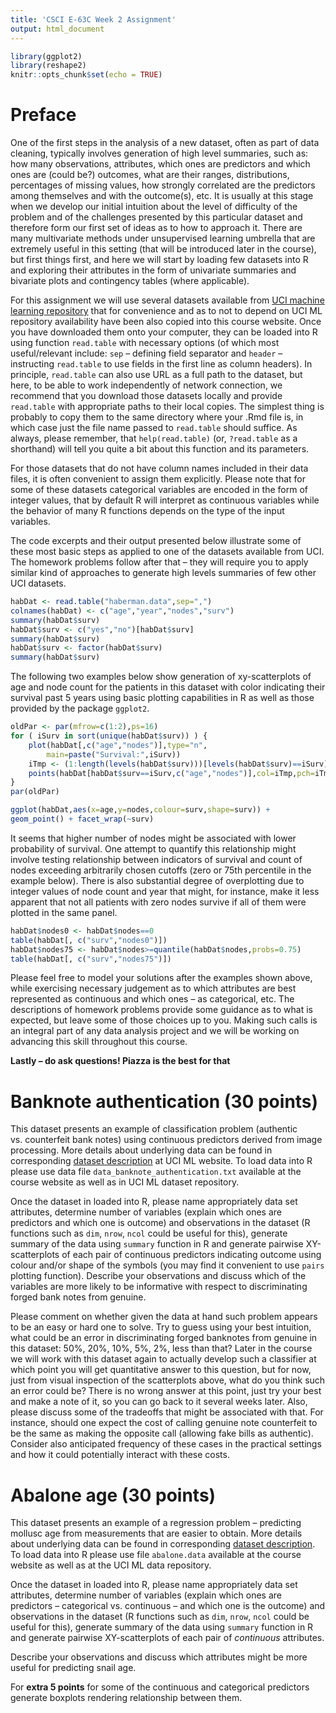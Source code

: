 ---
title: 'CSCI E-63C Week 2 Assignment'
output: html_document
---

```{r setup, include=FALSE}
library(ggplot2)
library(reshape2)
knitr::opts_chunk$set(echo = TRUE)
```

# Preface

One of the first steps in the analysis of a new dataset, often as part of data cleaning, typically involves generation of high level summaries, such as: how many observations, attributes, which ones are predictors and which ones are (could be?) outcomes, what are their ranges, distributions, percentages of missing values, how strongly correlated are the predictors among themselves and with the outcome(s), etc.  It is usually at this stage when we develop our initial intuition about the level of difficulty of the problem and of the challenges presented by this particular dataset and therefore form our first set of ideas as to how to approach it.  There are many multivariate methods under unsupervised learning umbrella that are extremely useful in this setting (that will be introduced later in the course), but first things first, and here we will start by loading few datasets into R and exploring their attributes in the form of univariate summaries and bivariate plots and contingency tables (where applicable).

For this assignment we will use several datasets available from [UCI machine learning repository](http://archive.ics.uci.edu/ml/datasets.html) that for convenience and as to not to depend on UCI ML repository availability have been also copied into this course website. Once you have downloaded them onto your computer, they can be loaded into R using function `read.table` with necessary options (of which most useful/relevant include: `sep` -- defining field separator and `header` -- instructing `read.table` to use fields in the first line as column headers). In principle, `read.table` can also use URL as a full path to the dataset, but here, to be able to work independently of network connection, we recommend that you download those datasets locally and provide `read.table` with appropriate paths to their local copies.  The simplest thing is probably to copy them to the same directory where your .Rmd file is, in which case just the file name passed to `read.table` should suffice.  As always, please remember, that `help(read.table)` (or, `?read.table` as a shorthand) will tell you quite a bit about this function and its parameters.

For those datasets that do not have column names included in their data files, it is often convenient to assign them explicitly. Please note that for some of these datasets categorical variables are encoded in the form of integer values, that by default R will interpret as continuous variables while the behavior of many R functions depends on the type of the input variables.

The code excerpts and their output presented below illustrate some of these most basic steps as applied to one of the datasets available from UCI. The homework problems follow after that -- they will require you to apply similar kind of approaches to generate high levels summaries of few other UCI datasets.

```{r habRead}
habDat <- read.table("haberman.data",sep=",")
colnames(habDat) <- c("age","year","nodes","surv")
summary(habDat$surv)
habDat$surv <- c("yes","no")[habDat$surv]
summary(habDat$surv)
habDat$surv <- factor(habDat$surv)
summary(habDat$surv)
```

The following two examples below show generation of xy-scatterplots of age and node count for the patients in this dataset with color indicating their survival past 5 years using basic plotting capabilities in R as well as those provided by the package `ggplot2`.

```{r habPlot,fig.height=5,fig.width=10}
oldPar <- par(mfrow=c(1:2),ps=16)
for ( iSurv in sort(unique(habDat$surv)) ) {
    plot(habDat[,c("age","nodes")],type="n",
        main=paste("Survival:",iSurv))
    iTmp <- (1:length(levels(habDat$surv)))[levels(habDat$surv)==iSurv]
    points(habDat[habDat$surv==iSurv,c("age","nodes")],col=iTmp,pch=iTmp)
}
par(oldPar)
```

```{r habPlotGG,fig.height=3,fig.width=6}
ggplot(habDat,aes(x=age,y=nodes,colour=surv,shape=surv)) + 
geom_point() + facet_wrap(~surv)
```

It seems that higher number of nodes might be associated with lower probability of survival. One attempt to quantify this relationship might involve testing relationship between indicators of survival and count of nodes exceeding arbitrarily chosen cutoffs (zero or 75th percentile in the example below). There is also substantial degree of overplotting due to integer values of node count and year that might, for instance, make it less apparent that not all patients with zero nodes survive if all of them were plotted in the same panel.  

```{r habTbl}
habDat$nodes0 <- habDat$nodes==0
table(habDat[, c("surv","nodes0")])
habDat$nodes75 <- habDat$nodes>=quantile(habDat$nodes,probs=0.75)
table(habDat[, c("surv","nodes75")])
```

Please feel free to model your solutions after the examples shown above, while exercising necessary judgement as to which attributes are best represented as continuous and which ones -- as categorical, etc.  The descriptions of homework problems provide some guidance as to what is expected, but leave some of those choices up to you. Making such calls is an integral part of any data analysis project and we will be working on advancing this skill throughout
this course.

**Lastly -- do ask questions!  Piazza is the best for that**

# Banknote authentication (30 points)

This dataset presents an example of classification problem (authentic vs. counterfeit bank notes) using continuous predictors derived from image processing. More details about underlying data can be found in corresponding [dataset description](http://archive.ics.uci.edu/ml/datasets/banknote+authentication) at UCI ML website. To load data into R please use data file `data_banknote_authentication.txt` available at the course website as well as in UCI ML dataset repository.

Once the dataset in loaded into R, please name appropriately data set attributes, determine number of variables (explain which ones are predictors and which one is outcome) and observations in the dataset (R functions such as `dim`, `nrow`, `ncol` could be useful for this), generate summary of the data using `summary` function in R and generate pairwise XY-scatterplots of each pair of continuous predictors indicating outcome using colour and/or shape of the symbols (you may find it convenient to use `pairs` plotting function). Describe your observations and discuss which of the variables are more likely to be informative with respect to discriminating forged bank notes from genuine.

Please comment on whether given the data at hand such problem appears to be an easy or hard one to solve.  Try to guess using your best intuition, what could be an error in discriminating forged banknotes from genuine  in this dataset: 50%, 20%, 10%, 5%, 2%, less than that?  Later in the course we will work with this dataset again to actually develop such a classifier at which point you will get quantitative answer to this question, but for now, just from visual inspection of the scatterplots above, what do you think such an error could be?  There is no wrong answer at this point, just try your best and make a note of it, so you can go back to it several weeks later.  Also, please discuss some of the tradeoffs that might be associated with that. For instance, should one expect the cost of calling genuine note counterfeit to be the same as making the opposite call (allowing fake bills as authentic).  Consider also anticipated frequency of these cases in the practical settings and how it could potentially interact with these costs.


# Abalone age (30 points)

This dataset presents an example of a regression problem -- predicting mollusc age from measurements that are easier to obtain. More details about underlying data can be found in corresponding [dataset description](http://archive.ics.uci.edu/ml/datasets/Abalone). To load data into R please use file `abalone.data` available at the course website as well as at the UCI ML data repository.

Once the dataset in loaded into R, please name appropriately data set attributes, determine number of variables (explain which ones are predictors -- categorical vs. continuous -- and which one is the outcome) and observations in the dataset (R functions such as `dim`, `nrow`, `ncol` could be useful for this), generate summary of the data using `summary` function in R and generate pairwise XY-scatterplots of each pair of *continuous* attributes.

Describe your observations and discuss which attributes might be more useful for predicting snail age.

For **extra 5 points** for some of the continuous and
categorical predictors generate boxplots rendering relationship between them.
